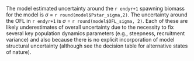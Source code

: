 The model estimated uncertainty around the `r endyr+1` spawning biomass for the model is $\sigma$ = `r round(model$Pstar_sigma,2)`. The uncertainty around the OFL in `r endyr+1` is $\sigma$ = `r round(model$OFL_sigma, 2)`. Each of these are likely underestimates of overall uncertainty due to the necessity to fix several key population dynamics parameters (e.g., steepness, recruitment variance) and also because there is no explicit incorporation of model structural uncertainty (although see the decision table for alternative states of nature).